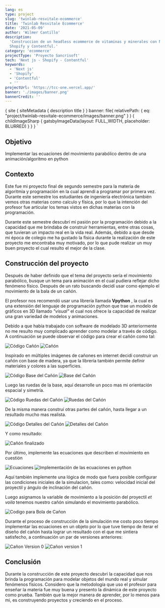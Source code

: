 ```yaml
---
lang: es
type: project
slug: 'twinlab-resvitale-ecommerce'
title: 'Twinlab Resvitale Ecommerce'
date: '2021-05-09'
author: 'Wilmer Cantillo'
description:
  'Construccion de un headless ecommerce de vitaminas y minerales con Next js,
  Shopify y Contentful.'
category: 'ecommerce'
projectType: 'Proyecto Sancrisoft'
tech: 'Next js - Shopify - Contentful'
keywords:
  - 'Next js'
  - 'Shopify'
  - 'Contentful'
  - ''
projectUrl: 'https://tcc-one.vercel.app/'
banner: './images/banner.png'
bannerCredit: ''
---
```


  {
    site {
      siteMetadata {
        description
        title
      }
    }
    banner: file(
      relativePath: {
        eq: "project/twinlab-resvitale-ecommerce/images/banner.png"
      }
    ) {
      childImageSharp {
        gatsbyImageData(layout: FULL_WIDTH, placeholder: BLURRED)
      }
    }
  }
`

## Objetivo

Implementar las ecuaciones del movimiento parabólico dentro de una
animación/algoritmo en python

## Contexto

Este fue mi proyecto final de segundo semestre para la materia de algoritmia y
programación en la cual aprendí a programar por primera vez. Durante este
semestre los estudiantes de ingeniería electrónica también vemos otras materias
como calculo y física, por lo que la intención del profesor fue articular los
temas vistos en dichas materias con la programación.

Durante este semestre descubrí mi pasión por la programación debido a la
capacidad que me brindaba de construir herramientas, entre otras cosas, que
tuvieran un impacto real en la vida real. Además, debido a que desde mi época de
colegio me ha gustado la física durante la realización de este proyecto me
encontraba muy motivado, por lo que pude realizar un muy buen proyecto el cual
resulto el mejor de la clase.

## Construcción del proyecto

Después de haber definido que el tema del proyecto sería el movimiento
parabólico, busque un tema para animación en el cual pudiera reflejar dicho
fenómeno físico. Después de un rato buscando decidí usar como ejemplo el
movimiento de la bala de un cañón.

El profesor nos recomendó usar una librería llamada **Vpython** , la cual es una
extensión del lenguaje de programación python que trae un modelo de gráficos en
3D llamado _"visual"_ el cual nos ofrece la capacidad de realizar una gran
variedad de modelos y animaciones.

Debido a que había trabajado con software de modelado 3D anteriormente no me
resulto muy complicado aprender como modelar a través de código. A continuación
se puede observar el código para crear el cañón como tal:

![Código Cañón](./images/canon_code.png) ![Cañón](./images/canon.png)

Inspirado en múltiples imágenes de cañones en internet decidí construir un cañón
con base de madera, ya que la librería también permite definir materiales y
colores a las superficies.

![Código Base del Cañón](./images/base_code.png)
![Base del Cañón](./images/base.png)

Luego las ruedas de la base, aquí desarrolle un poco mas mi orientación espacial
y simetría.

![Código Ruedas del Cañón](./images/wheels_code.png)
![Ruedas del Cañón](./images/wheels.png)

De la misma manera construí otras partes del cañón, hasta llegar a un resultado
mucho mas realista.

![Código Detalles del Cañón](./images/details_code.png)
![Detalles del Cañón](./images/details.png)

Y como resultado:

![Cañón finalizado](./images/final_canon.png)

Por último, implemente las ecuaciones que describen el movimiento en cuestión

![Ecuaciones](./images/motion_equations.png)
![Implementación de las ecuaciones en python](./images/motion_code.png)

Aquí también implemente una lógica de modo que fuera posible configurar las
condiciones iniciales de la simulacion, tales como: velocidad inicial del
proyectil y ángulo de inclinación del cañón.

Luego asignamos la variable de movimiento a la posición del proyectil _et voila_
tenemos nuestro cañón simulando el movimiento parabólico.

![Codigo para Bola de Cañon](./images/ball_code.png)

Durante el proceso de construcción de la simulación me costo poco tiempo
implementar las ecuaciones en un objeto por lo que tuve tiempo de iterar el
diseño del cañón hasta lograr un resultado con el que me sintiera satisfecho, a
continuación un par de versiones anteriores:

![Cañon Version 0](./images/version0.png)
![Cañon version 1](./images/version1.png)

## Conclusión

Durante la construcción de este proyecto descubri la capacidad que nos brinda la
programación para modelar objetos del mundo real y simular fenómenos físicos.
Considero que la metodología que uso el profesor para enseñar la materia fue muy
buena y presento la dinámica de este proyecto como prueba. También que la mejor
manera de aprender, por lo menos para mi, es construyendo proyectos y creciendo
en el proceso.

